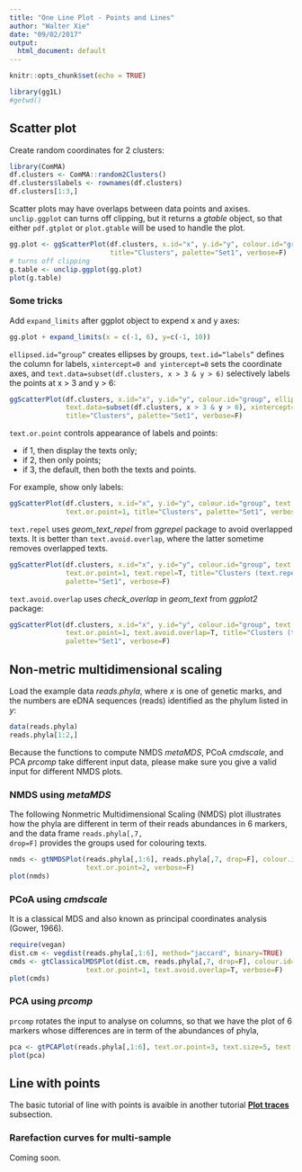 ```yaml
---
title: "One Line Plot - Points and Lines"
author: "Walter Xie"
date: "09/02/2017"
output:
  html_document: default
---
```


```r
knitr::opts_chunk$set(echo = TRUE)
```


```r
library(gg1L)
#getwd()
```

## Scatter plot

Create random coordinates for 2 clusters:

```r
library(ComMA)
df.clusters <- ComMA::random2Clusters()
df.clusters$labels <- rownames(df.clusters)
df.clusters[1:3,]
```

Scatter plots may have overlaps between data points and axises. <code>unclip.ggplot</code> can turns off clipping, but it returns a *gtable* object, so that either <code>pdf.gtplot</code> or <code>plot.gtable</code> will be used to handle the plot.

```r
gg.plot <- ggScatterPlot(df.clusters, x.id="x", y.id="y", colour.id="group", shape.id="group", 
                         title="Clusters", palette="Set1", verbose=F)
# turns off clipping
g.table <- unclip.ggplot(gg.plot) 
plot(g.table)
```

### Some tricks

Add <code>expand_limits</code> after ggplot object to expend x and y axes:

```r
gg.plot + expand_limits(x = c(-1, 6), y=c(-1, 10))
```


<code>ellipsed.id="group"</code> creates ellipses by groups, <code>text.id="labels"</code> defines the column for labels, <code>xintercept=0 and yintercept=0</code> sets the coordinate axes, and <code>text.data=subset(df.clusters, x > 3 & y > 6)</code> selectively labels the points at x > 3 and y > 6:

```r
ggScatterPlot(df.clusters, x.id="x", y.id="y", colour.id="group", ellipsed.id="group", text.id="labels", 
              text.data=subset(df.clusters, x > 3 & y > 6), xintercept=0, yintercept=0,  
              title="Clusters", palette="Set1", verbose=F)
```

<code>text.or.point</code> controls appearance of labels and points:

* if 1, then display the texts only; 
* if 2, then only points; 
* if 3, the default, then both the texts and points. 

For example, show only labels:

```r
ggScatterPlot(df.clusters, x.id="x", y.id="y", colour.id="group", text.id="labels", 
              text.or.point=1, title="Clusters", palette="Set1", verbose=F)
```

<code>text.repel</code> uses *geom_text_repel* from *ggrepel* package to avoid overlapped texts. 
It is better than <code>text.avoid.overlap</code>, where the latter sometime removes overlapped texts.

```r
ggScatterPlot(df.clusters, x.id="x", y.id="y", colour.id="group", text.id="labels", 
              text.or.point=1, text.repel=T, title="Clusters (text.repel=T)", 
              palette="Set1", verbose=F)
```

<code>text.avoid.overlap</code> uses *check_overlap* in *geom_text* from *ggplot2* package:

```r
ggScatterPlot(df.clusters, x.id="x", y.id="y", colour.id="group", text.id="labels", 
              text.or.point=1, text.avoid.overlap=T, title="Clusters (text.avoid.overlap=T)", 
              palette="Set1", verbose=F)
```

## Non-metric multidimensional scaling

Load the example data *reads.phyla*, where *x* is one of genetic marks, and the numbers are eDNA sequences (reads) identified as the phylum listed in *y*:

```r
data(reads.phyla)
reads.phyla[1:2,]
```

Because the functions to compute NMDS *metaMDS*, PCoA *cmdscale*, and PCA *prcomp* take different input data, please make sure you give a valid input for different NMDS plots.

### NMDS using *metaMDS* 

The following Nonmetric Multidimensional Scaling (NMDS) plot illustrates how the phyla are different in term of their reads abundances in 6 markers, and the data frame <code>reads.phyla[,7, drop=F]</code> provides the groups used for colouring texts. 

```r
nmds <- gtNMDSPlot(reads.phyla[,1:6], reads.phyla[,7, drop=F], colour.id="TaxaGroup", 
                   text.or.point=2, verbose=F)
plot(nmds)
```

### PCoA using *cmdscale* 

It is a classical MDS and also known as principal coordinates analysis (Gower, 1966).

```r
require(vegan)
dist.cm <- vegdist(reads.phyla[,1:6], method="jaccard", binary=TRUE)
cmds <- gtClassicalMDSPlot(dist.cm, reads.phyla[,7, drop=F], colour.id="TaxaGroup", 
                   text.or.point=1, text.avoid.overlap=T, verbose=F)
plot(cmds)
```

### PCA using *prcomp* 

<code>prcomp</code> rotates the input to analyse on columns, so that we have the plot of 6 markers whose differences are in term of the abundances of phyla, 

```r
pca <- gtPCAPlot(reads.phyla[,1:6], text.or.point=3, text.size=5, text.repel=T, verbose=F)
plot(pca)
```

## Line with points

The basic tutorial of line with points is avaible in another tutorial [**Plot traces**](https://cdn.rawgit.com/walterxie/gg1L/master/tutorials/OneLinePlotPointsLines.html) subsection.

### Rarefaction curves for multi-sample

Coming soon.


